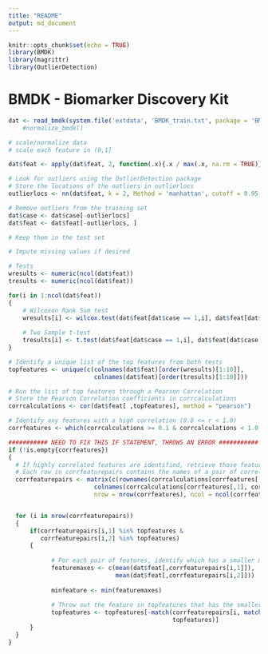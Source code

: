 ```yaml
---
title: "README"
output: md_document
---
```


```r
knitr::opts_chunk$set(echo = TRUE)
library(BMDK)
library(magrittr)
library(OutlierDetection)
```

# BMDK - Biomarker Discovery Kit

```r
dat <- read_bmdk(system.file('extdata', 'BMDK_train.txt', package = 'BMDK')) #%>%
    #normalize_bmdk()

# scale/normalize data
# scale each feature in (0,1]

dat$feat <- apply(dat$feat, 2, function(.x){.x / max(.x, na.rm = TRUE)})

# Look for outliers using the OutlierDetection package
# Store the locations of the outliers in outlierlocs
outlierlocs <- nn(dat$feat, k = 2, Method = 'manhattan', cutoff = 0.95, boottimes = 100)[[2]]

# Remove outliers from the training set
dat$case <- dat$case[-outlierlocs]
dat$feat <- dat$feat[-outlierlocs, ]

# Keep them in the test set

# Impute missing values if desired

# Tests
wresults <- numeric(ncol(dat$feat))
tresults <- numeric(ncol(dat$feat))

for(i in 1:ncol(dat$feat))
{
    # Wilcoxon Rank Sum test
    wresults[i] <- wilcox.test(dat$feat[dat$case == 1,i], dat$feat[dat$case == 0,i], exact = F)[[3]]
  
    # Two Sample t-test
    tresults[i] <- t.test(dat$feat[dat$case == 1,i], dat$feat[dat$case == 0,i])[[3]]
}

# Identify a unique list of the top features from both tests
topfeatures <- unique(c(colnames(dat$feat)[order(wresults)[1:10]],
                        colnames(dat$feat)[order(tresults)[1:10]]))

# Run the list of top features through a Pearson Correlation
# Store the Pearson Correlation coefficients in corrcalculations
corrcalculations <- cor(dat$feat[ ,topfeatures], method = "pearson")

# Identify any features with a high correlation (0.8 <= r < 1.0)
corrfeatures <- which(corrcalculations >= 0.1 & corrcalculations < 1.0, arr.ind = T)

########### NEED TO FIX THIS IF STATEMENT, THROWS AN ERROR ###########
if (!is.empty{corrfeatures})
{
  # If highly correlated features are identified, retrieve those feature names
  # Each row in corrfeaturepairs contains the names of a pair of correlated features
  corrfeaturepairs <- matrix(c(rownames(corrcalculations[corrfeatures[,1], corrfeatures[,2]]),
                        colnames(corrcalculations[corrfeatures[,1], corrfeatures[,2]])), 
                        nrow = nrow(corrfeatures), ncol = ncol(corrfeatures))


  for (i in nrow(corrfeaturepairs))
  {
      if(corrfeaturepairs[i,1] %in% topfeatures &
         corrfeaturepairs[i,2] %in% topfeatures)
      {
      
            # For each pair of features, identify which has a smaller mean value in the original data
            featuremaxes <- c(mean(dat$feat[,corrfeaturepairs[i,1]]),
                              mean(dat$feat[,corrfeaturepairs[i,2]]))
    
            minfeature <- min(featuremaxes)
    
            # Throw out the feature in topfeatures that has the smaller mean value
            topfeatures <- topfeatures[-match(corrfeaturepairs[i, match(minfeature, featuremaxes)],
                                              topfeatures)]
      }
  }
}

```
